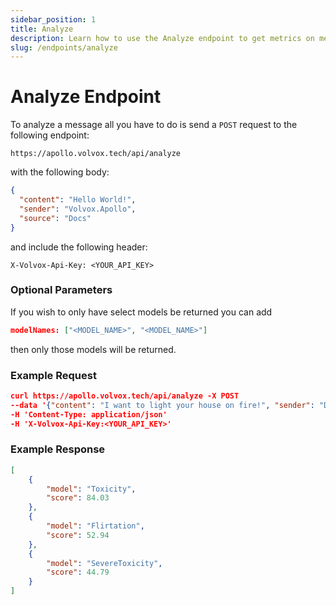 ```yaml
---
sidebar_position: 1
title: Analyze
description: Learn how to use the Analyze endpoint to get metrics on messages
slug: /endpoints/analyze
---
```


# Analyze Endpoint

To analyze a message all you have to do is send a `POST` request to the following endpoint:
```
https://apollo.volvox.tech/api/analyze
```
with the following body:
```json
{
  "content": "Hello World!",
  "sender": "Volvox.Apollo",
  "source": "Docs"
}
```
and include the following header:
```
X-Volvox-Api-Key: <YOUR_API_KEY>
```

### Optional Parameters

If you wish to only have select models be returned you can add
```json
modelNames: ["<MODEL_NAME>", "<MODEL_NAME>"]
```
then only those models will be returned.

### Example Request

```json
curl https://apollo.volvox.tech/api/analyze -X POST 
--data '{"content": "I want to light your house on fire!", "sender": "Docs User", "source": "Volvox.Apollo Docs", "modelNames": ["Toxicity", "SevereToxicity", "Flirtation"]}' 
-H 'Content-Type: application/json' 
-H 'X-Volvox-Api-Key:<YOUR_API_KEY>'
```

### Example Response

```json
[
    {
        "model": "Toxicity",
        "score": 84.03
    },
    {
        "model": "Flirtation",
        "score": 52.94
    },
    {
        "model": "SevereToxicity",
        "score": 44.79
    }
]
```